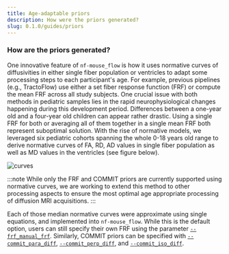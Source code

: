 ```yaml
---
title: Age-adaptable priors
description: How were the priors generated?
slug: 0.1.0/guides/priors
---
```


### **How are the priors generated?**

One innovative feature of `nf-mouse_flow` is how it uses normative curves of diffusivities in either single fiber population or ventricles to adapt some processing steps to each participant's age. For example, previous pipelines (e.g., TractoFlow) use either a set fiber response function (FRF) or compute the mean FRF across all study subjects. One crucial issue with both methods in pediatric samples lies in the rapid neurophysiological changes happening during this development period. Differences between a one-year old and a four-year old children can appear rather drastic. Using a single FRF for both or averaging all of them together in a single mean FRF both represent suboptimal solution. With the rise of normative models, we leveraged six pediatric cohorts spanning the whole 0-18 years old range to derive normative curves of FA, RD, AD values in single fiber population as well as MD values in the ventricles (see figure below).

![curves](../../../../assets/0.1.0/normative_curves_and_rawdata.png)

:::note
While only the FRF and COMMIT priors are currently supported using normative curves, we are working to extend this method to other processing aspects to ensure the most optimal age appropriate processing of diffusion MRI acquisitions.
:::

Each of those median normative curves were approximate using single equations, and implemented into `nf-mouse_flow`. While this is the default option, users can still specify their own FRF using the parameter [`--frf_manual_frf`](/nf-mouse_flow/0.1.0/guides/parameters/#frf-options). Similarly, COMMIT priors can be specified with [`--commit_para_diff`](/nf-mouse_flow/0.1.0/guides/parameters/#commit-options), [`--commit_perp_diff`](/nf-mouse_flow/0.1.0/guides/parameters/#commit-options), and [`--commit_iso_diff`](/nf-mouse_flow/0.1.0/guides/parameters/#commit-options).
